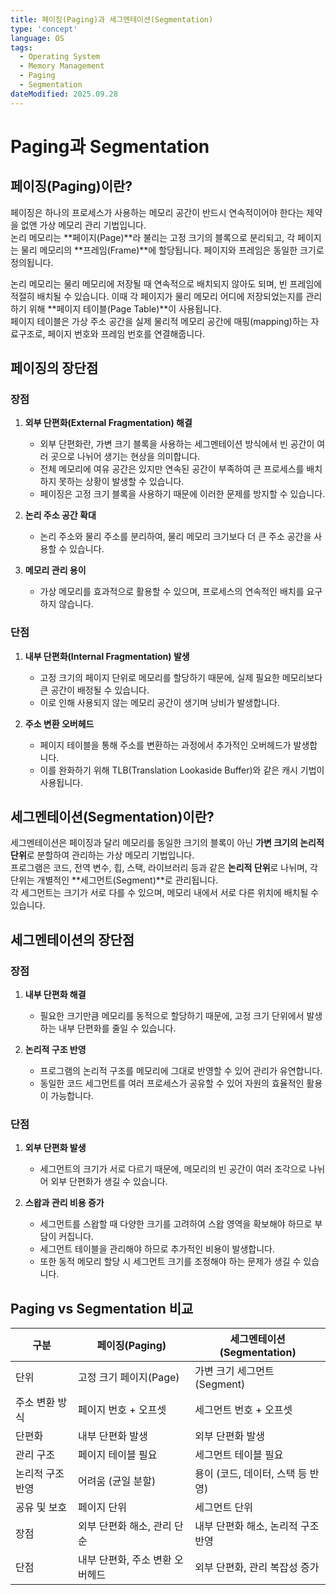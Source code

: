 ```yaml
---
title: 페이징(Paging)과 세그멘테이션(Segmentation)
type: 'concept'
language: OS
tags:
  - Operating System
  - Memory Management
  - Paging
  - Segmentation
dateModified: 2025.09.28
---
```


# Paging과 Segmentation

## 페이징(Paging)이란?

페이징은 하나의 프로세스가 사용하는 메모리 공간이 반드시 연속적이어야 한다는 제약을 없앤 가상 메모리 관리 기법입니다.  
논리 메모리는 **페이지(Page)**라 불리는 고정 크기의 블록으로 분리되고, 각 페이지는 물리 메모리의 **프레임(Frame)**에 할당됩니다. 페이지와 프레임은 동일한 크기로 정의됩니다.

논리 메모리는 물리 메모리에 저장될 때 연속적으로 배치되지 않아도 되며, 빈 프레임에 적절히 배치될 수 있습니다. 이때 각 페이지가 물리 메모리 어디에 저장되었는지를 관리하기 위해 **페이지 테이블(Page Table)**이 사용됩니다.  
페이지 테이블은 가상 주소 공간을 실제 물리적 메모리 공간에 매핑(mapping)하는 자료구조로, 페이지 번호와 프레임 번호를 연결해줍니다.


## 페이징의 장단점

### 장점
1. **외부 단편화(External Fragmentation) 해결**  
   - 외부 단편화란, 가변 크기 블록을 사용하는 세그멘테이션 방식에서 빈 공간이 여러 곳으로 나뉘어 생기는 현상을 의미합니다.  
   - 전체 메모리에 여유 공간은 있지만 연속된 공간이 부족하여 큰 프로세스를 배치하지 못하는 상황이 발생할 수 있습니다.  
   - 페이징은 고정 크기 블록을 사용하기 때문에 이러한 문제를 방지할 수 있습니다.

2. **논리 주소 공간 확대**  
   - 논리 주소와 물리 주소를 분리하여, 물리 메모리 크기보다 더 큰 주소 공간을 사용할 수 있습니다.

3. **메모리 관리 용이**  
   - 가상 메모리를 효과적으로 활용할 수 있으며, 프로세스의 연속적인 배치를 요구하지 않습니다.

### 단점
1. **내부 단편화(Internal Fragmentation) 발생**  
   - 고정 크기의 페이지 단위로 메모리를 할당하기 때문에, 실제 필요한 메모리보다 큰 공간이 배정될 수 있습니다.  
   - 이로 인해 사용되지 않는 메모리 공간이 생기며 낭비가 발생합니다.

2. **주소 변환 오버헤드**  
   - 페이지 테이블을 통해 주소를 변환하는 과정에서 추가적인 오버헤드가 발생합니다.  
   - 이를 완화하기 위해 TLB(Translation Lookaside Buffer)와 같은 캐시 기법이 사용됩니다.


## 세그멘테이션(Segmentation)이란?

세그멘테이션은 페이징과 달리 메모리를 동일한 크기의 블록이 아닌 **가변 크기의 논리적 단위**로 분할하여 관리하는 가상 메모리 기법입니다.  
프로그램은 코드, 전역 변수, 힙, 스택, 라이브러리 등과 같은 **논리적 단위**로 나뉘며, 각 단위는 개별적인 **세그먼트(Segment)**로 관리됩니다.  
각 세그먼트는 크기가 서로 다를 수 있으며, 메모리 내에서 서로 다른 위치에 배치될 수 있습니다.


## 세그멘테이션의 장단점

### 장점
1. **내부 단편화 해결**  
   - 필요한 크기만큼 메모리를 동적으로 할당하기 때문에, 고정 크기 단위에서 발생하는 내부 단편화를 줄일 수 있습니다.

2. **논리적 구조 반영**  
   - 프로그램의 논리적 구조를 메모리에 그대로 반영할 수 있어 관리가 유연합니다.  
   - 동일한 코드 세그먼트를 여러 프로세스가 공유할 수 있어 자원의 효율적인 활용이 가능합니다.

### 단점
1. **외부 단편화 발생**  
   - 세그먼트의 크기가 서로 다르기 때문에, 메모리의 빈 공간이 여러 조각으로 나뉘어 외부 단편화가 생길 수 있습니다.

2. **스왑과 관리 비용 증가**  
   - 세그먼트를 스왑할 때 다양한 크기를 고려하여 스왑 영역을 확보해야 하므로 부담이 커집니다.  
   - 세그먼트 테이블을 관리해야 하므로 추가적인 비용이 발생합니다.  
   - 또한 동적 메모리 할당 시 세그먼트 크기를 조정해야 하는 문제가 생길 수 있습니다.

## Paging vs Segmentation 비교

| 구분 | 페이징(Paging) | 세그멘테이션(Segmentation) |
|------|----------------|-----------------------------|
| 단위 | 고정 크기 페이지(Page) | 가변 크기 세그먼트(Segment) |
| 주소 변환 방식 | 페이지 번호 + 오프셋 | 세그먼트 번호 + 오프셋 |
| 단편화 | 내부 단편화 발생 | 외부 단편화 발생 |
| 관리 구조 | 페이지 테이블 필요 | 세그먼트 테이블 필요 |
| 논리적 구조 반영 | 어려움 (균일 분할) | 용이 (코드, 데이터, 스택 등 반영) |
| 공유 및 보호 | 페이지 단위 | 세그먼트 단위 |
| 장점 | 외부 단편화 해소, 관리 단순 | 내부 단편화 해소, 논리적 구조 반영 |
| 단점 | 내부 단편화, 주소 변환 오버헤드 | 외부 단편화, 관리 복잡성 증가 |